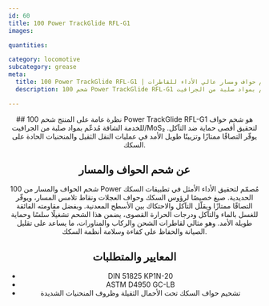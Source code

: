 ```yaml
---
id: 60
title: 100 Power TrackGlide RFL-G1
images:

quantities:

category: locomotive
subcategory: grease
meta:
  title: 100 Power TrackGlide RFL-G1 | شحم حواف ومسار عالي الأداء للقاطرات
  description: شحم 100 Power TrackGlide RFL-G1 هو شحم شبه سائل للخدمة الشاقة مُدعّم بمواد صلبة من الجرافيت/MoS₂ لحواف السكك ونقاط تلامس المسار. يوفّر التصاقًا ممتازًا وحماية من التآكل وتزييتًا طويل الأمد في عمليات النقل الثقيل والمنحنيات الحادة والأحمال العالية. يلبّي معايير DIN 51825 KP1N-20 وASTM D4950 GC-LB لأداء موثوق في قاطرات الشحن والركاب والمناورات.

---
```


<Header>
  ## نظرة عامة على المنتج
  شحم 100 Power TrackGlide RFL-G1 هو شحم حواف للخدمة الشاقة مُدعّم بمواد صلبة من الجرافيت/MoS₂ لتحقيق أقصى حماية ضد التآكل. يوفّر التصاقًا ممتازًا وتزييتًا طويل الأمد في عمليات النقل الثقيل والمنحنيات الحادة على السكك.

  ## عن شحم الحواف والمسار
  شحم الحواف والمسار من 100 Power مُصمّم لتحقيق الأداء الأمثل في تطبيقات السكك الحديدية. صيغ خصيصًا لرؤوس السكك وحواف العجلات ونقاط تلامس المسار، ويوفّر التصاقًا ممتازًا ويقلّل التآكل والاحتكاك بين الأسطح المعدنية. وبفضل مقاومته الفائقة للغسل بالماء والتآكل ودرجات الحرارة القصوى، يضمن هذا الشحم تشغيلًا سلسًا وحماية طويلة الأمد. وهو مثالي لقاطرات الشحن والركاب والمناورات، ما يساعد على تقليل الصيانة والحفاظ على كفاءة وسلامة أنظمة السكك.

  ## المعايير والمتطلبات
 - DIN 51825 KP1N-20
 - ASTM D4950 GC-LB
 - تشحيم حواف السكك تحت الأحمال الثقيلة وظروف المنحنيات الشديدة

</Header>
